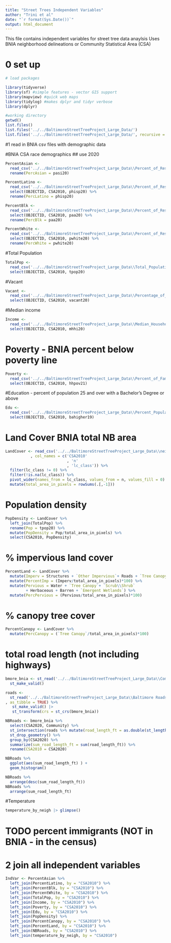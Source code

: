 ```yaml
---
title: "Street Trees Independent Variables"
author: "Trini et al"
date: "`r format(Sys.Date())`"
output: html_document
---
```

This file contains independent variables for street tree data anaylsis 
Uses BNIA neighborhood delineations or Community Statistical Area (CSA)

# 0 set up
```r
# load packages

library(tidyverse)
library(sf) #simple features - vector GIS support
library(mapview) #quick web maps 
library(tidylog) #makes dplyr and tidyr verbose
library(dplyr)

#working directory
getwd()
list.files()
list.files('../../BaltimoreStreetTreeProject_Large_Data/')
list.files('../../BaltimoreStreetTreeProject_Large_Data/', recursive = TRUE)
```


#1 read in BNIA csv files with demographic data

#BNIA CSA race demographics ## use 2020
```r

PercentAsian <-  
  read_csv('../../BaltimoreStreetTreeProject_Large_Data\\Percent_of_Residents_-_Asian_(Non-Hispanic).csv') %>%   select(OBJECTID, CSA2010, pasi20) %>% 
  rename(PercAsian = pasi20)

PercentLatino <- 
  read_csv('../../BaltimoreStreetTreeProject_Large_Data\\Percent_of_Residents_-_Hispanic.csv') %>% 
  select(OBJECTID, CSA2010, phisp20) %>% 
  rename(PercLatino = phisp20)

PercentBlk <- 
  read_csv('../../BaltimoreStreetTreeProject_Large_Data\\Percent_of_Residents_-_Black_African-American_(Non-Hispanic).csv') %>% 
  select(OBJECTID, CSA2010, paa20) %>% 
  rename(PercBlk = paa20)

PercentWhite <- 
  read_csv('../../BaltimoreStreetTreeProject_Large_Data\\Percent_of_Residents_-_White_Caucasian_(Non-Hispanic).csv') %>% 
  select(OBJECTID, CSA2010, pwhite20) %>% 
  rename(PercWhite = pwhite20) 

```

#Total Population
```r
TotalPop <- 
  read_csv('../../BaltimoreStreetTreeProject_Large_Data\\Total_Population.csv') %>% 
  select(OBJECTID, CSA2010, tpop20)
```

#Vacant
```r
Vacant <- 
  read_csv('../../BaltimoreStreetTreeProject_Large_Data\\Percentage_of_Residential_Properties_that_are_Vacant_and_Abandoned.csv') %>% 
  select(OBJECTID, CSA2010, vacant20)
```

#Median income
```r
Income <- 
  read_csv('../../BaltimoreStreetTreeProject_Large_Data\\Median_Household_Income.csv') %>% 
  select(OBJECTID, CSA2010, mhhi20) 
```

# Poverty - BNIA percent below poverty line
```r
Poverty <- 
  read_csv('../../BaltimoreStreetTreeProject_Large_Data\\Percent_of_Family_Households_Living_Below_the_Poverty_Line.csv') %>% 
  select(OBJECTID, CSA2010, hhpov21) 

```

#Education - percent of population 25 and over with a Bachelor's Degree or above
```r
Edu <- 
  read_csv('../../BaltimoreStreetTreeProject_Large_Data\\Percent_Population_(25_Years_and_over)_with_a_Bachelor_s_Degree_or_Above.csv') %>% 
  select(OBJECTID, CSA2010, bahigher19) 

```

# Land Cover BNIA total NB area
```r
LandCover <- read_csv('../../BaltimoreStreetTreeProject_Large_Data\\neighs_bnia.csv'
           , col_names = c('CSA2010'
                           , 'n'
                           , 'lc_class')) %>%
  filter(lc_class != 0) %>% 
  filter(!is.na(lc_class)) %>% 
  pivot_wider(names_from = lc_class, values_from = n, values_fill = 0) %>% 
  mutate(total_area_in_pixels = rowSums(.[,-1]))
```


# Population density
```r
PopDensity <- LandCover %>% 
  left_join(TotalPop) %>% 
  rename(Pop = tpop20) %>% 
  mutate(PopDensity = Pop/total_area_in_pixels) %>% 
  select(CSA2010, PopDensity)
```



# % impervious land cover
```r
PercentLand <- LandCover %>% 
  mutate(Imperv = Structures + `Other Impervious`+ Roads + `Tree Canopy over Structures` + `Tree Canopy over Other Impervious` + `Tree Canopy over Roads` ) %>% 
  mutate(PercentImp = (Imperv/total_area_in_pixels)*100) %>% 
  mutate(Pervious = Water + `Tree Canopy`+ `Scrub\\Shrub`  
         + Herbaceous + Barren + `Emergent Wetlands`) %>% 
  mutate(PercPervious = (Pervious/total_area_in_pixels)*100)
```


# % canopy tree cover
```r
PercentCanopy <- LandCover %>% 
  mutate(PercCanopy = (`Tree Canopy`/total_area_in_pixels)*100)
```

# total road length (not including highways)
```r

bmore_bnia <- st_read('../../BaltimoreStreetTreeProject_Large_Data\\Community_Statistical_Areas_(CSAs)__Reference_Boundaries/Community_Statistical_Areas_(CSAs)__Reference_Boundaries.shp') |> #BNIA community delineations
  st_make_valid()

roads <- 
  st_read('../../BaltimoreStreetTreeProject_Large_Data\\Baltimore Roads/MDOT_Know_Your_Roads.shp'
, as_tibble = TRUE) %>% 
   st_make_valid() |> 
   st_transform(crs = st_crs(bmore_bnia))

NBRoads <- bmore_bnia %>%
  select(CSA2020, Community) %>% 
  st_intersection(roads %>% mutate(road_length_ft = as.double(st_length(.)))) %>% 
  st_drop_geometry() %>% 
  group_by(CSA2020) %>% 
  summarize(sum_road_length_ft = sum(road_length_ft)) %>% 
  rename(CSA2010 = CSA2020)

NBRoads %>% 
  ggplot(aes(sum_road_length_ft) ) +
  geom_histogram()

NBRoads %>% 
  arrange(desc(sum_road_length_ft))
NBRoads %>% 
  arrange(sum_road_length_ft)

```

#Temperature
```r

temperature_by_neigh |> glimpse()
```

# TODO percent immigrants (NOT in BNIA - in the census) 

# 2 join all independent variables 
```r
IndVar <- PercentAsian %>% 
  left_join(PercentLatino, by = "CSA2010") %>% 
  left_join(PercentBlk, by = "CSA2010") %>%
  left_join(PercentWhite, by = "CSA2010") %>% 
  left_join(TotalPop, by = "CSA2010") %>% 
  left_join(Income, by = "CSA2010") %>%
  left_join(Poverty, by = "CSA2010") %>% 
  left_join(Edu, by = "CSA2010") %>% 
  left_join(PopDensity) %>% 
  left_join(PercentCanopy, by = "CSA2010") %>% 
  left_join(PercentLand, by = "CSA2010") %>% 
  left_join(NBRoads, by = "CSA2010") %>% 
  left_join(temperature_by_neigh, by = "CSA2010")
  
  
```



